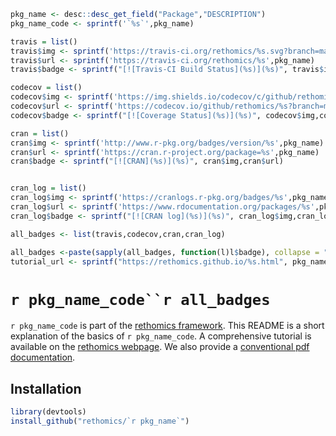 ```r
pkg_name <- desc::desc_get_field("Package","DESCRIPTION")
pkg_name_code <- sprintf('`%s`',pkg_name)

travis = list()
travis$img <- sprintf('https://travis-ci.org/rethomics/%s.svg?branch=master',pkg_name)
travis$url <- sprintf('https://travis-ci.org/rethomics/%s',pkg_name)
travis$badge <- sprintf("[![Travis-CI Build Status](%s)](%s)", travis$img,travis$url)

codecov = list()
codecov$img <- sprintf('https://img.shields.io/codecov/c/github/rethomics/%s/master.svg',pkg_name)
codecov$url <- sprintf('https://codecov.io/github/rethomics/%s?branch=master',pkg_name)
codecov$badge <- sprintf("[![Coverage Status](%s)](%s)", codecov$img,codecov$url)

cran = list()
cran$img <- sprintf('http://www.r-pkg.org/badges/version/%s',pkg_name)
cran$url <- sprintf('https://cran.r-project.org/package=%s',pkg_name)
cran$badge <- sprintf("[![CRAN](%s)](%s)", cran$img,cran$url)


cran_log = list()
cran_log$img <- sprintf('https://cranlogs.r-pkg.org/badges/%s',pkg_name)
cran_log$url <- sprintf('https://www.rdocumentation.org/packages/%s',pkg_name)
cran_log$badge <- sprintf("[![CRAN log](%s)](%s)", cran_log$img,cran_log$url)

all_badges <- list(travis,codecov,cran,cran_log)

all_badges <-paste(sapply(all_badges, function(l)l$badge), collapse = "")
tutorial_url <- sprintf("https://rethomics.github.io/%s.html", pkg_name)
```


# `r pkg_name_code``r all_badges`

`r pkg_name_code` is part of the [rethomics framework](https://rethomics.github.io/).
This README is a short explanation of the basics of `r pkg_name_code`.
A comprehensive tutorial is available on the [rethomics webpage](`r tutorial_url`).
We also provide a [conventional pdf documentation](`r sprintf("%s.pdf", pkg_name)`).


## Installation

```r
library(devtools)
install_github("rethomics/`r pkg_name`")
```
